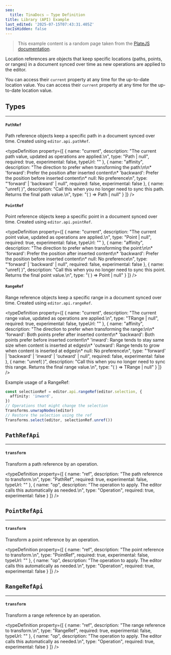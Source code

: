 ```yaml
---
seo:
  title: TinaDocs – Type Definition
title: Library (API) Example
last_edited: '2025-07-15T07:43:31.405Z'
tocIsHidden: false
---
```


> This example content is a random page taken from the [PlateJS documentation](https://platejs.org/docs/api/slate/location-ref).

Location references are objects that keep specific locations (paths, points, or ranges) in a document synced over time as new operations are applied to the editor.

You can access their `current` property at any time for the up-to-date location value. You can access their `current` property at any time for the up-to-date location value.

## Types

***

#### `PathRef`

Path reference objects keep a specific path in a document synced over time. Created using `editor.api.pathRef`.

<typeDefinition
  property={[
    {
      name: "current",
      description: "The current path value, updated as operations are applied.\n",
      type: "Path | null",
      required: true,
      experimental: false,
      typeUrl: ""
    },
    {
      name: "affinity",
      description:
        "The direction to prefer when transforming the path:\n\n* 'forward': Prefer the position after inserted content\n* 'backward': Prefer the position before inserted content\n* null: No preference\n",
      type: "'forward' | 'backward' | null",
      required: false,
      experimental: false
    },
    {
      name: "unref( )",
      description:
        "Call this when you no longer need to sync this path. Returns the final path value.\n",
      type: "( ) => Path | null"
    }
  ]}
/>

#### `PointRef`

Point reference objects keep a specific point in a document synced over time. Created using `editor.api.pointRef`.

<typeDefinition
  property={[
    {
      name: "current",
      description:
        "The current point value, updated as operations are applied.\n",
      type: "Point | null",
      required: true,
      experimental: false,
      typeUrl: ""
    },
    {
      name: "affinity",
      description:
        "The direction to prefer when transforming the point:\n\n* 'forward': Prefer the position after inserted content\n* 'backward': Prefer the position before inserted content\n* null: No preference\n",
      type: "'forward' | 'backward' | null",
      required: false,
      experimental: false
    },
    {
      name: "unref( )",
      description:
        "Call this when you no longer need to sync this point. Returns the final point value.\n",
      type: "( ) => Point | null"
    }
  ]}
/>

#### `RangeRef`

Range reference objects keep a specific range in a document synced over time. Created using `editor.api.rangeRef`.

<typeDefinition
  property={[
    {
      name: "current",
      description:
        "The current range value, updated as operations are applied.\n",
      type: "TRange | null",
      required: true,
      experimental: false,
      typeUrl: ""
    },
    {
      name: "affinity",
      description:
        "The direction to prefer when transforming the range:\n\n* 'forward': Both points prefer after inserted content\n* 'backward': Both points prefer before inserted content\n* 'inward': Range tends to stay same size when content is inserted at edges\n* 'outward': Range tends to grow when content is inserted at edges\n* null: No preference\n",
      type: "'forward' | 'backward' | 'inward' | 'outward' | null",
      required: false,
      experimental: false
    },
    {
      name: "unref( )",
      description:
        "Call this when you no longer need to sync this range. Returns the final range value.\n",
      type: "( ) => TRange | null"
    }
  ]}
/>

Example usage of a RangeRef:

```typescript
const selectionRef = editor.api.rangeRef(editor.selection, {
  affinity: 'inward',
})
// Operations that might change the selection
Transforms.unwrapNodes(editor)
// Restore the selection using the ref
Transforms.select(editor, selectionRef.unref())
```

## `PathRefApi`

***

#### `transform`

Transform a path reference by an operation.

<typeDefinition
  property={[
    {
      name: "ref",
      description: "The path reference to transform.\n",
      type: "PathRef",
      required: true,
      experimental: false,
      typeUrl: ""
    },
    {
      name: "op",
      description:
        "The operation to apply. The editor calls this automatically as needed.\n",
      type: "Operation",
      required: true,
      experimental: false
    }
  ]}
/>

## `PointRefApi`

***

#### `transform`

Transform a point reference by an operation.

<typeDefinition
  property={[
    {
      name: "ref",
      description: "The point reference to transform.\n",
      type: "PointRef",
      required: true,
      experimental: false,
      typeUrl: ""
    },
    {
      name: "op",
      description:
        "The operation to apply. The editor calls this automatically as needed.\n",
      type: "Operation",
      required: true,
      experimental: false
    }
  ]}
/>

## `RangeRefApi`

***

#### `transform`

Transform a range reference by an operation.

<typeDefinition
  property={[
    {
      name: "ref",
      description: "The range reference to transform.\n",
      type: "RangeRef",
      required: true,
      experimental: false,
      typeUrl: ""
    },
    {
      name: "op",
      description:
        "The operation to apply. The editor calls this automatically as needed.\n",
      type: "Operation",
      required: true,
      experimental: false
    }
  ]}
/>
